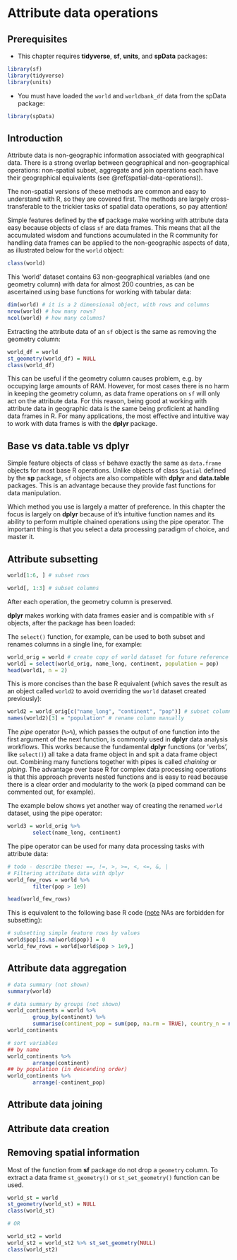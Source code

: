 # Attribute data operations {#attr}

## Prerequisites {-}

- This chapter requires **tidyverse**, **sf**, **units**, and **spData** packages:

```r
library(sf)
library(tidyverse)
library(units)
```

- You must have loaded the `world` and `worldbank_df` data from the spData package:

```r
library(spData)
```

## Introduction

Attribute data is non-geographic information associated with geographical data.
There is a strong overlap between geographical and non-geographical operations:
non-spatial subset, aggregate and join operations each have their geographical equivalents (see \@ref(spatial-data-operations)).

The non-spatial versions of these methods are common and easy to understand with R, so they are covered first.
The methods are largely cross-transferable to the trickier tasks of spatial data operations, so pay attention!

Simple features defined by the **sf** package make working with attribute data easy because objects of class `sf` are data frames.
This means that all the accumulated wisdom and functions accumulated in the R community for handling data frames can be applied to the non-geographic aspects of data, as illustrated below for the `world` object:

```r
class(world)
```

This 'world' dataset contains 63 non-geographical variables (and one geometry column) with data for almost 200 countries, as can be ascertained using base functions for working with tabular data:

```r
dim(world) # it is a 2 dimensional object, with rows and columns
nrow(world) # how many rows?
ncol(world) # how many columns?
```

Extracting the attribute data of an `sf` object is the same as removing the geometry column:

```r
world_df = world
st_geometry(world_df) = NULL
class(world_df)
```

This can be useful if the geometry column causes problem, e.g. by occupying large amounts of RAM.
However, for most cases there is no harm in keeping the geometry column, as data frame operations on `sf` will only act on the attribute data.
For this reason, being good at working with attribute data in geographic data is the same being proficient at handling data frames in R.
For many applications, the most effective and intuitive way to work with data frames is with the **dplyr** package.

## Base vs data.table vs dplyr

Simple feature objects of class `sf` behave exactly the same as `data.frame` objects for most base R operations.
Unlike objects of class `Spatial` defined by the **sp** package, `sf` objects are also compatible with **dplyr** and **data.table** packages.
This is an advantage because they provide fast functions for data manipulation.

Which method you use is largely a matter of preference.
In this chapter the focus is largely on **dplyr** because of it's intuitive function names and its ability to perform multiple chained operations using the pipe operator.
The important thing is that you select a data processing paradigm of choice, and master it.

## Attribute subsetting

```r
world[1:6, ] # subset rows
```

```r
world[, 1:3] # subset columns
```

After each operation, the geometry column is preserved.

**dplyr** makes working with data frames easier and is compatible with `sf` objects, after the package has been loaded:

The `select()` function, for example, can be used to both subset and renames columns in a single line, for example:

```r
world_orig = world # create copy of world dataset for future reference
world1 = select(world_orig, name_long, continent, population = pop)
head(world1, n = 2)
```

This is more concises than the base R equivalent (which saves the result as an object called `world2` to avoid overriding the `world` dataset created previously):

```r
world2 = world_orig[c("name_long", "continent", "pop")] # subset columns by name
names(world2)[3] = "population" # rename column manually
```

The *pipe* operator (` %>% `), which passes the output of one function into the first argument of the next function, is commonly used in **dplyr** data analysis workflows.
This works because the fundamental **dplyr** functions (or 'verbs', like `select()`) all take a data frame object in and spit a data frame object out.
Combining many functions together with pipes is called *chaining* or *piping*.
The advantage over base R for complex data processing operations is that this approach prevents nested functions and is easy to read because there is a clear order and modularity to the work (a piped command can be commented out, for example).

The example below shows yet another way of creating the renamed `world` dataset, using the pipe operator:

```r
world3 = world_orig %>%
        select(name_long, continent)
```

The pipe operator can be used for many data processing tasks with attribute data:

```r
# todo - describe these: ==, !=, >, >=, <, <=, &, |
# Filtering attribute data with dplyr
world_few_rows = world %>% 
        filter(pop > 1e9)

head(world_few_rows)
```

This is equivalent to the following base R code ([note](https://github.com/Robinlovelace/geocompr/issues/28) NAs are forbidden for subsetting):

```r
# subsetting simple feature rows by values
world$pop[is.na(world$pop)] = 0 
world_few_rows = world[world$pop > 1e9,]
```

## Attribute data aggregation 


```r
# data summary (not shown)
summary(world)

# data summary by groups (not shown)
world_continents = world %>% 
        group_by(continent) %>% 
        summarise(continent_pop = sum(pop, na.rm = TRUE), country_n = n())
world_continents
```

```r
# sort variables
## by name
world_continents %>% 
        arrange(continent)
## by population (in descending order)
world_continents %>% 
        arrange(-continent_pop)
```

## Attribute data joining 

<!-- - intro - explain why we use joins, what's the syntax, a list of functions -->
<!-- - very small example; x - a polygon map with several areas; y - data.frame - mostly the same keys, one/two different -->
<!-- - each example should have a map, e.g. left_join() on the left, map with colored polygons on the right -->
<!-- - there will (probably) be issues with some of joins - investigate the ideas + github sfr issues -->
<!-- - are all of the joins are suitable for spatial data? (right/full) -->
<!-- - how duplicate keys works with sf -->
<!-- - exercises -->

<!-- left_join() -->
<!-- right_join() -->
<!-- inner_join() -->
<!-- full_join() -->
<!-- semi_join() -->
<!-- anti_join() -->
<!-- https://github.com/dgrtwo/fuzzyjoin -->
<!-- http://r4ds.had.co.nz/relational-data.html -->

## Attribute data creation

## Removing spatial information

Most of the function from **sf** package do not drop a `geometry` column. To extract a data frame `st_geometry()` or `st_set_geometry()` function can be used.

```r
world_st = world
st_geometry(world_st) = NULL
class(world_st)

# OR

world_st2 = world
world_st2 = world_st2 %>% st_set_geometry(NULL)
class(world_st2)
```


<!-- 
- dplyr, tidyr, and purrr packages
- lubridate??
- pipes
-->

<!-- 
- view, add new rows/columns, subset, select, summarize 
-->
